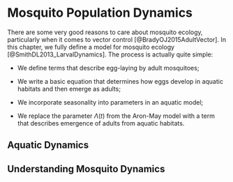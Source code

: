 # Mosquito Population Dynamics 

There are some very good reasons to care about mosquito ecology, particularly when it comes to vector control [@BradyOJ2015AdultVector]. In this chapter, we fully define a model for mosquito ecology [@SmithDL2013_LarvalDynamics]. The process is actually quite simple:

+ We define terms that describe egg-laying by adult mosquitoes; 

+ We write a basic equation that determines how eggs develop in
aquatic habitats and then emerge as adults; 

+ We incorporate seasonality into parameters in an aquatic model; 

+ We replace the parameter $\Lambda(t)$ from the Aron-May model with a term that
describes emergence of adults from aquatic habitats.

## Aquatic Dynamics 

\begin{equation}
\begin{array}{rl}
\frac{dL}{dt} &= \eta - (\psi + \phi + \theta L) L \\ 
\frac{dM}{dt} &= \Lambda - g M\\  \\ \hline 
\Lambda &= \frac{\psi L}{2} \\ 
\eta &= \chi \nu M \\ 
\end{array}
\end{equation}



## Understanding Mosquito Dynamics 
 
